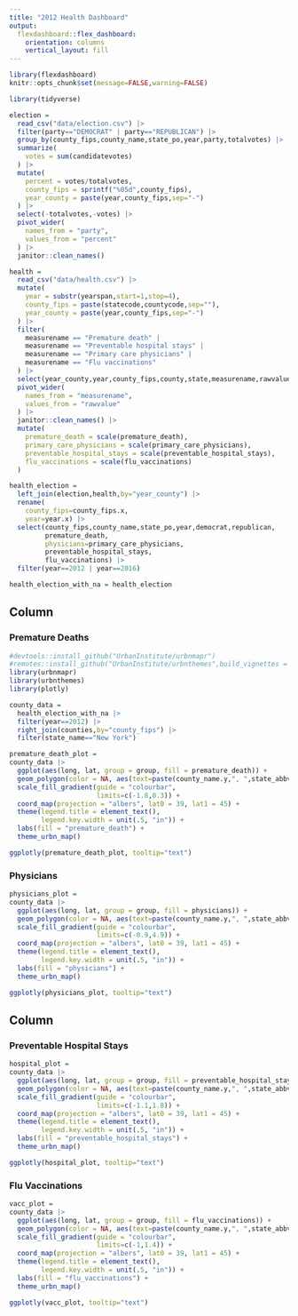 ```yaml
---
title: "2012 Health Dashboard"
output: 
  flexdashboard::flex_dashboard:
    orientation: columns
    vertical_layout: fill
---
```


```r
library(flexdashboard)
knitr::opts_chunk$set(message=FALSE,warning=FALSE)
```


```r
library(tidyverse)

election =
  read_csv("data/election.csv") |>
  filter(party=="DEMOCRAT" | party=="REPUBLICAN") |>
  group_by(county_fips,county_name,state_po,year,party,totalvotes) |>
  summarize(
    votes = sum(candidatevotes)
  ) |>
  mutate(
    percent = votes/totalvotes,
    county_fips = sprintf("%05d",county_fips),
    year_county = paste(year,county_fips,sep="-")
  ) |>
  select(-totalvotes,-votes) |>
  pivot_wider(
    names_from = "party",
    values_from = "percent"
  ) |>
  janitor::clean_names()

health =
  read_csv("data/health.csv") |>
  mutate(
    year = substr(yearspan,start=1,stop=4),
    county_fips = paste(statecode,countycode,sep=""),
    year_county = paste(year,county_fips,sep="-")
  ) |>
  filter(
    measurename == "Premature death" |
    measurename == "Preventable hospital stays" |
    measurename == "Primary care physicians" |
    measurename == "Flu vaccinations"
  ) |>
  select(year_county,year,county_fips,county,state,measurename,rawvalue) |>
  pivot_wider(
    names_from = "measurename",
    values_from = "rawvalue"
  ) |>
  janitor::clean_names() |>
  mutate(
    premature_death = scale(premature_death),
    primary_care_physicians = scale(primary_care_physicians),
    preventable_hospital_stays = scale(preventable_hospital_stays),
    flu_vaccinations = scale(flu_vaccinations)
  )

health_election =
  left_join(election,health,by="year_county") |>
  rename(
    county_fips=county_fips.x,
    year=year.x) |>
  select(county_fips,county_name,state_po,year,democrat,republican,
         premature_death,
         physicians=primary_care_physicians,
         preventable_hospital_stays,
         flu_vaccinations) |>
  filter(year==2012 | year==2016)

health_election_with_na = health_election
```

Column {data-width=500}
-----------------------------------------------------------------------

### Premature Deaths

```r
#devtools::install_github("UrbanInstitute/urbnmapr")
#remotes::install_github("UrbanInstitute/urbnthemes",build_vignettes = TRUE)
library(urbnmapr)
library(urbnthemes)
library(plotly)

county_data =
  health_election_with_na |>
  filter(year==2012) |>
  right_join(counties,by="county_fips") |>
  filter(state_name=="New York")

premature_death_plot =
county_data |>
  ggplot(aes(long, lat, group = group, fill = premature_death)) +
  geom_polygon(color = NA, aes(text=paste(county_name.y,", ",state_abbv,": ", round(premature_death,2),sep=""))) +
  scale_fill_gradient(guide = "colourbar",
                      limits=c(-1.8,0.3)) +
  coord_map(projection = "albers", lat0 = 39, lat1 = 45) +
  theme(legend.title = element_text(),
        legend.key.width = unit(.5, "in")) +
  labs(fill = "premature_death") +
  theme_urbn_map()

ggplotly(premature_death_plot, tooltip="text")
```

### Physicians

```r
physicians_plot =
county_data |>
  ggplot(aes(long, lat, group = group, fill = physicians)) +
  geom_polygon(color = NA, aes(text=paste(county_name.y,", ",state_abbv,": ", round(physicians,2),sep=""))) +
  scale_fill_gradient(guide = "colourbar",
                      limits=c(-0.9,4.9)) +
  coord_map(projection = "albers", lat0 = 39, lat1 = 45) +
  theme(legend.title = element_text(),
        legend.key.width = unit(.5, "in")) +
  labs(fill = "physicians") +
  theme_urbn_map()

ggplotly(physicians_plot, tooltip="text")
```


Column {data-width=500}
-----------------------------------------------------------------------

### Preventable Hospital Stays

```r
hospital_plot =
county_data |>
  ggplot(aes(long, lat, group = group, fill = preventable_hospital_stays)) +
  geom_polygon(color = NA, aes(text=paste(county_name.y,", ",state_abbv,": ", round(preventable_hospital_stays,2),sep=""))) +
  scale_fill_gradient(guide = "colourbar",
                      limits=c(-1.1,1.8)) +
  coord_map(projection = "albers", lat0 = 39, lat1 = 45) +
  theme(legend.title = element_text(),
        legend.key.width = unit(.5, "in")) +
  labs(fill = "preventable_hospital_stays") +
  theme_urbn_map()

ggplotly(hospital_plot, tooltip="text")
```

### Flu Vaccinations

```r
vacc_plot =
county_data |>
  ggplot(aes(long, lat, group = group, fill = flu_vaccinations)) +
  geom_polygon(color = NA, aes(text=paste(county_name.y,", ",state_abbv,": ", round(flu_vaccinations,2),sep=""))) +
  scale_fill_gradient(guide = "colourbar",
                      limits=c(-1,1.4)) +
  coord_map(projection = "albers", lat0 = 39, lat1 = 45) +
  theme(legend.title = element_text(),
        legend.key.width = unit(.5, "in")) +
  labs(fill = "flu_vaccinations") +
  theme_urbn_map()

ggplotly(vacc_plot, tooltip="text")
```

